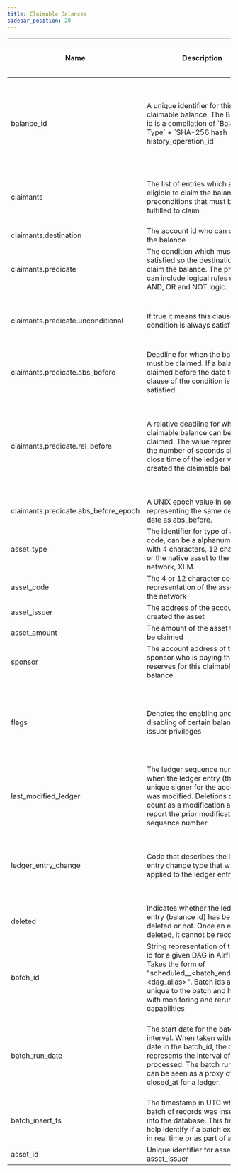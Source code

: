 ```yaml
---
title: Claimable Balances
sidebar_position: 20
---
```


| Name | Description | Data Type | Domain Values | Primary Key? | Natural Key? | Partition or Cluster Field? | Required? | Notes |
| --- | --- | --- | --- | --- | --- | --- | --- | --- |
| balance_id | A unique identifier for this claimable balance. The Balance id is a compilation of \`Balance Type\` + \`SHA-256 hash history_operation_id\` | string |  |  | Yes |  | Yes | The Balance Type is fixed at V0, \`00000000\`. If there is a protocol change that materially impacts the mechanics of claimable balances, the balance type would update to V1. |
| claimants | The list of entries which are eligible to claim the balance and preconditions that must be fulfilled to claim | array[record] |  |  |  |  | Yes | Multiple accounts can be specified in the claimants record, including the account of the balance creator. |
| claimants.destination | The account id who can claim the balance | string |  |  |  |  | Yes |  |
| claimants.predicate | The condition which must be satisfied so the destination can claim the balance. The predicate can include logical rules using AND, OR and NOT logic. | array[record] |  |  |  |  | Yes |  |
| claimants.predicate.unconditional | If true it means this clause of the condition is always satisfied | boolean |  |  |  |  | No | When the predicate is only unconditional = true, it means that the balance can be claimed under any conditions |
| claimants.predicate.abs_before | Deadline for when the balance must be claimed. If a balance is claimed before the date then the clause of the condition is satisfied. | string |  |  |  |  | No |  |
| claimants.predicate.rel_before | A relative deadline for when the claimable balance can be claimed. The value represents the number of seconds since the close time of the ledger which created the claimable balance | integer |  |  |  |  | No | This condition is useful when creating a timebounds based on creation conditions. If the creator wanted a balance only claimable one week after creation, this condition would satisfy that rule. |
| claimants.predicate.abs_before_epoch | A UNIX epoch value in seconds representing the same deadline date as abs_before. | integer |  |  |  |  | No |  |
| asset_type | The identifier for type of asset code, can be a alphanumeric with 4 characters, 12 characters or the native asset to the network, XLM. | string | credit_alphanum4 credit_alphanum12 native |  |  |  | Yes |  |
| asset_code | The 4 or 12 character code representation of the asset on the network | string |  |  |  |  | No |  |
| asset_issuer | The address of the account that created the asset | string |  |  |  |  | No |  |
| asset_amount | The amount of the asset that can be claimed | float |  |  |  |  | Yes |  |
| sponsor | The account address of the sponsor who is paying the reserves for this claimable balance | string |  |  |  |  | No | Sponsors of claimable balances are the creators of the balance. |
| flags | Denotes the enabling and disabling of certain balance issuer privileges | integer | 0 - None, Default 1 - Auth Clawback Enabled |  |  |  | Yes | Flags are set by the claimable balance accounts for an asset. When user accounts claim a balance, the flags applied to the asset originate from this account |
| last_modified_ledger | The ledger sequence number when the ledger entry (this unique signer for the account) was modified. Deletions do not count as a modification and will report the prior modification sequence number | integer |  |  | Yes | cluster | Yes |  |
| ledger_entry_change | Code that describes the ledger entry change type that was applied to the ledger entry. | integer | 0 - Ledger Entry Created 1 - Ledger Entry Updated 2 - Ledger Entry Deleted 3 - Ledger Entry State (value of the entry) |  | Yes |  | Yes | Valid entry change types are 0, and 2 for ledger entries of type \`claimable_balances\`. Once created, a balance cannot be updated. |
| deleted | Indicates whether the ledger entry (balance id) has been deleted or not. Once an entry is deleted, it cannot be recovered. | boolean |  |  |  |  | Yes |  |
| batch_id | String representation of the run id for a given DAG in Airflow. Takes the form of "scheduled\_\_<batch_end_date>-<dag_alias>". Batch ids are unique to the batch and help with monitoring and rerun capabilities | string |  |  |  |  | Yes |  |
| batch_run_date | The start date for the batch interval. When taken with the date in the batch_id, the date represents the interval of ledgers processed. The batch run date can be seen as a proxy of closed_at for a ledger. | datetime |  |  |  | MONTH partition | Yes | The table is partitioned on batch_run_date. It is recommended to always include the batch_run_date in the filter if possible to help reduce query cost. |
| batch_insert_ts | The timestamp in UTC when a batch of records was inserted into the database. This field can help identify if a batch executed in real time or as part of a backfill | timestamp |  |  |  |  | Yes |  |
| asset_id | Unique identifier for asset_code, asset_issuer | integer |  |  |  | cluster | No |  |
